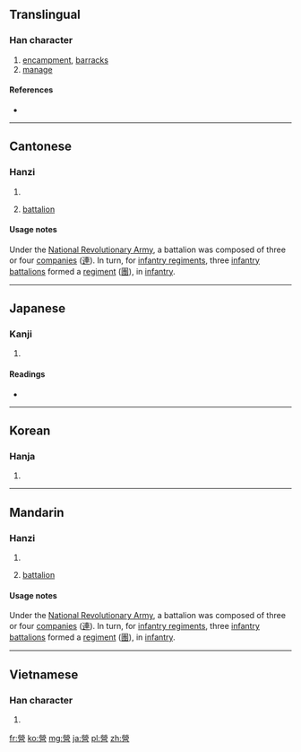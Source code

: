 {{also|営}}
{{also|营}}
==Translingual==

===Han character===
{{Han char|rn=86|rad=火|as=13|sn=17|four=9960<sub>6</sub>|canj=火火月口口 (FFBRR)}}

# [[encampment]], [[barracks]]
# [[manage]]

====References====
* {{Han ref|kx=0684.170|dkj=19457|dj=1096.120|hdz=32237.050|uh=71DF|ud=29151|bh=C0E7|bd=49383}}

----

==Cantonese==

===Hanzi===
{{yue-hanzi|jyut=|y=ying4|sim=营}}

# {{defn|Cantonese|sort=火13}}
# {{military|lang=yue}} [[battalion]]

====Usage notes====
{{sense|military}} Under the [[w:National Revolutionary Army|National Revolutionary Army]], a battalion was composed of three or four [[companies]] ([[連]]). In turn, for [[infantry regiment]]s, three [[infantry battalion]]s formed a [[regiment]] ([[團]]), in [[infantry]].

----

==Japanese==

===Kanji===
{{ja-kanji|grade=|rs=火13}}

# {{defn|Japanese|sort=火13}}

====Readings====
* {{ja-readings|on=[[えい]] (ei)|kun=[[いとなむ]] (itonamu)}}

----

==Korean==

===Hanja===
{{ko-hanja|hangeul=[[영]], [[형]]|eumhun=|rv=yeong, hyeong|mr=yŏng, hyŏng|y=yeng, hyeng}}

# {{defn|Korean|sort=火13}}

----

==Mandarin==

===Hanzi===
{{cmn-hanzi|sim=营|pin=[[yíng]] ([[ying2]])|wg=ying<sup>2</sup>}}

# {{defn|Mandarin|sort=火13}}
# {{military|lang=cmn}} [[battalion]]

====Usage notes====
{{sense|military}} Under the [[w:National Revolutionary Army|National Revolutionary Army]], a battalion was composed of three or four [[companies]] ([[連]]). In turn, for [[infantry regiment]]s, three [[infantry battalion]]s formed a [[regiment]] ([[團]]), in [[infantry]].

----

==Vietnamese==

===Han character===
{{vi-hantu|[[doanh]], [[dinh]]|rs=火13}}

# {{defn|Vietnamese|sort=火13}}

[[fr:營]]
[[ko:營]]
[[mg:營]]
[[ja:營]]
[[pl:營]]
[[zh:營]]